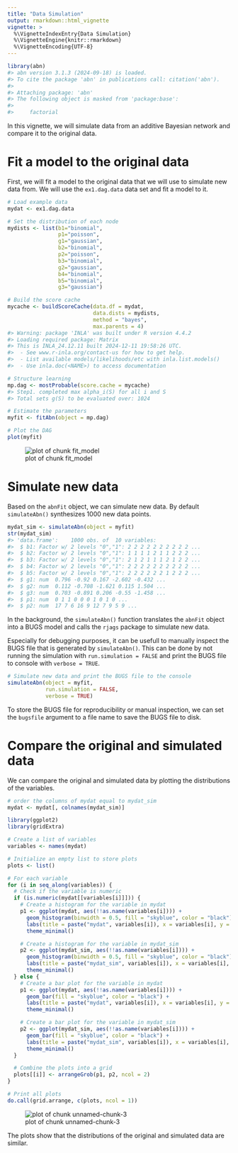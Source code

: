```yaml
---
title: "Data Simulation"
output: rmarkdown::html_vignette
vignette: >
  %\VignetteIndexEntry{Data Simulation}
  %\VignetteEngine{knitr::rmarkdown}
  %\VignetteEncoding{UTF-8}
---
```





``` r
library(abn)
#> abn version 3.1.3 (2024-09-18) is loaded.
#> To cite the package 'abn' in publications call: citation('abn').
#> 
#> Attaching package: 'abn'
#> The following object is masked from 'package:base':
#> 
#>     factorial
```

In this vignette, we will simulate data from an additive Bayesian network and compare it to the original data.

# Fit a model to the original data

First, we will fit a model to the original data that we will use to simulate new data from.
We will use the `ex1.dag.data` data set and fit a model to it.


``` r
# Load example data
mydat <- ex1.dag.data

# Set the distribution of each node
mydists <- list(b1="binomial",
                p1="poisson",
                g1="gaussian",
                b2="binomial",
                p2="poisson",
                b3="binomial",
                g2="gaussian",
                b4="binomial",
                b5="binomial",
                g3="gaussian")

# Build the score cache
mycache <- buildScoreCache(data.df = mydat,
                           data.dists = mydists,
                           method = "bayes",
                           max.parents = 4)
#> Warning: package 'INLA' was built under R version 4.4.2
#> Loading required package: Matrix
#> This is INLA_24.12.11 built 2024-12-11 19:58:26 UTC.
#>  - See www.r-inla.org/contact-us for how to get help.
#>  - List available models/likelihoods/etc with inla.list.models()
#>  - Use inla.doc(<NAME>) to access documentation

# Structure learning
mp.dag <- mostProbable(score.cache = mycache)
#> Step1. completed max alpha_i(S) for all i and S
#> Total sets g(S) to be evaluated over: 1024

# Estimate the parameters
myfit <- fitAbn(object = mp.dag)

# Plot the DAG
plot(myfit)
```

![plot of chunk fit_model](fit_model-1.png)

# Simulate new data

Based on the `abnFit` object, we can simulate new data.
By default `simulateAbn()` synthesizes 1000 new data points.


``` r
mydat_sim <- simulateAbn(object = myfit)
str(mydat_sim)
#> 'data.frame':	1000 obs. of  10 variables:
#>  $ b1: Factor w/ 2 levels "0","1": 2 2 2 2 2 2 2 2 2 2 ...
#>  $ b2: Factor w/ 2 levels "0","1": 1 1 1 1 2 1 1 2 2 2 ...
#>  $ b3: Factor w/ 2 levels "0","1": 2 1 2 1 1 1 2 1 2 2 ...
#>  $ b4: Factor w/ 2 levels "0","1": 2 2 2 2 2 2 2 2 2 2 ...
#>  $ b5: Factor w/ 2 levels "0","1": 2 2 2 2 2 2 1 2 2 2 ...
#>  $ g1: num  0.796 -0.92 0.167 -2.602 -0.432 ...
#>  $ g2: num  0.112 -0.708 -1.621 0.115 1.504 ...
#>  $ g3: num  0.703 -0.891 0.206 -0.55 -1.458 ...
#>  $ p1: num  0 1 1 0 0 0 1 0 1 0 ...
#>  $ p2: num  17 7 6 16 9 12 7 9 5 9 ...
```

In the background, the `simulateAbn()` function translates the `abnFit` object into a BUGS model and calls the `rjags` package to simulate new data.

Especially for debugging purposes, it can be usefull to manually inspect the BUGS file that is generated by `simulateAbn()`.
This can be done by not running the simulation with `run.simulation = FALSE` and print the BUGS file to console with `verbose = TRUE`.


``` r
# Simulate new data and print the BUGS file to the console
simulateAbn(object = myfit,
            run.simulation = FALSE,
            verbose = TRUE)
```

To store the BUGS file for reproducibility or manual inspection, we can set the `bugsfile` argument to a file name to save the BUGS file to disk.

# Compare the original and simulated data

We can compare the original and simulated data by plotting the distributions of the variables.


``` r
# order the columns of mydat equal to mydat_sim
mydat <- mydat[, colnames(mydat_sim)]
```


``` r
library(ggplot2)
library(gridExtra)

# Create a list of variables
variables <- names(mydat)

# Initialize an empty list to store plots
plots <- list()

# For each variable
for (i in seq_along(variables)) {
  # Check if the variable is numeric
  if (is.numeric(mydat[[variables[i]]])) {
    # Create a histogram for the variable in mydat
    p1 <- ggplot(mydat, aes(!!as.name(variables[i]))) +
      geom_histogram(binwidth = 0.5, fill = "skyblue", color = "black") +
      labs(title = paste("mydat", variables[i]), x = variables[i], y = "Count") +
      theme_minimal()

    # Create a histogram for the variable in mydat_sim
    p2 <- ggplot(mydat_sim, aes(!!as.name(variables[i]))) +
      geom_histogram(binwidth = 0.5, fill = "skyblue", color = "black") +
      labs(title = paste("mydat_sim", variables[i]), x = variables[i], y = "Count") +
      theme_minimal()
  } else {
    # Create a bar plot for the variable in mydat
    p1 <- ggplot(mydat, aes(!!as.name(variables[i]))) +
      geom_bar(fill = "skyblue", color = "black") +
      labs(title = paste("mydat", variables[i]), x = variables[i], y = "Count") +
      theme_minimal()

    # Create a bar plot for the variable in mydat_sim
    p2 <- ggplot(mydat_sim, aes(!!as.name(variables[i]))) +
      geom_bar(fill = "skyblue", color = "black") +
      labs(title = paste("mydat_sim", variables[i]), x = variables[i], y = "Count") +
      theme_minimal()
  }

  # Combine the plots into a grid
  plots[[i]] <- arrangeGrob(p1, p2, ncol = 2)
}
```



``` r
# Print all plots
do.call(grid.arrange, c(plots, ncol = 1))
```

![plot of chunk unnamed-chunk-3](unnamed-chunk-3-1.png)

The plots show that the distributions of the original and simulated data are similar.


